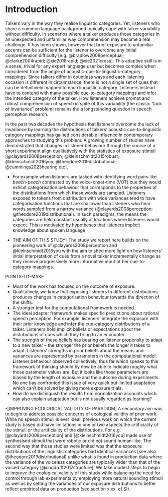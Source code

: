 <!-- Do NOT knit this document. It is part of a larger document. Instead knit the main document (my-apa-formatted-article) -->

# Introduction
Talkers vary in the way they realise linguistic categories. Yet, listeners who share a common language background typically cope with talker variability without difficulty. In scenarios where a talker produces those categories in an unexpected and unfamiliar way comprehension may become a real challenge. It has been shown, however that brief exposure to unfamiliar accents can be sufficient for the listener to overcome any initial comprehension difficulty [e.g. @bradlow2008perceptual; @clarke2004rapid; @xie2018rapid; @xie2021cross].  This adaptive skill is in a sense, trivial for any expert language user but becomes complex when considered from the angle of acoustic-cue-to-linguistic-category mappings. Since talkers differ in countless ways and each listening occasion is different in circumstance, there is not a single set of cues that can be definitively mapped to each linguistic category. Listeners instead have to contend with many possible cue-to-category mappings and infer the intended category of the talker. How listeners achieve prompt and robust comprehension of speech in spite of this variability (the classic "lack of invariance" problem) remains the a longstanding question in speech perception research.

In the past two decades the hypothesis that listeners overcome the lack of invariance by learning the distributions of talkers' acoustic cue-to-linguistic category mappings has gained considerable influence in contemporary approaches to studying this problem. A growing number of studies have demonstrated that changes in listener behaviour through the course of a short experiment align qualitatively with the statistics of exposure stimuli [@clayards2008perception; @kleinschmidt2015robust; @kleinschmidt2016you; @theodore2019distributional; @cummings2023hearing etc]. 

- For example when listeners are tasked with identifying word pairs like *beach-peach* contrasted by the voice-onset-time (VOT) cue they would exhibit categorisation behaviour that corresponds to the properties of the distributions from which these words are sampled. Listeners exposed to tokens from distribution with wide variances tend to have categorisation functions that are shallower than listeners who hear words sampled from a narrow variance (@clayards2008perception; @theodore2019distributional). In such paradigms, the means the categories are held constant usually at locations where listeners would expect. This is motivated by hypotheses that listeners implicit knowledge about spoken language


- THE AIM OF THIS STUDY-
The study we report here builds on the pioneering work of @clayards2008perception and @kleinschmidt2016you with the aim to shed more light on how listeners' initial interpretation of cues from a novel talker incrementally change as they receive progressively more informative input of her cue-to-category mappings.


POINTS-TO-MAKE

  - Most of the work has focused on the outcome of exposure. 
  - Qualitatively, we know that exposing listeners to different distributions produces changes in categorisation behaviour towards the direction of the shifts. 
  - A stronger test for the computational framework is needed. 
  - The ideal adapter framework makes specific predictions about rational speech perception. For example, listeners' integrate the exposure with their prior knowledge and infer the cue-category distributions of a talker. Listeners hold implicit beliefs or expectations about the distributions of cues which they bring to an encounter. 
  - The strength of these beliefs has bearing on listener propensity to adapt to a new talker -- the stronger the prior beliefs the longer it takes to adapt. Listeners' strengths in prior beliefs about the means and variances are represented by parameters in the computational model. Listener behaviour observed collectively, thus far which speaks to this framework of thinking should by now be able to indicate roughly what those parameter values are. But it looks like those parameters are biased by the length of exposure and the outcome during experiments. No one has confronted this issue of very quick but limited adaptation which can't be solved by giving more exposure trials. 
  - How do we distinguish the results from normalization accounts which can also explain adaptation but is not usually regarded as learning?

-[IMPROVING ECOLOGICAL VALIDITY OF PARADIGM]
A secondary aim was to begin to address possible concerns of ecological validity of prior work. While no speech stimuli is ever ideal, previous work on which the current study is based did have limitations in one or two aspects:the artificiality of the stimuli or the artificiality of the distributions. For e.g. [@clayards2008perception] and [@kleinschmidt2016you] made use of synthesised stimuli that were robotic or did not sound human-like. The second way that those studies were limited was that the exposure distributions of the linguistic categories had identical variances [see also @theodore2019distributional] unlike what is found in production data where the variance of the voiceless categories are typically wider than that of the voiced category [@chodroff2017structure]. We take modest steps to begin to improve the ecological validity of this study while balancing the need for control through lab experiments by employing more natural sounding stimuli as well as by setting the variances of our exposure distributions to better reflect empirical data on production (see section x.xx. of SI).
